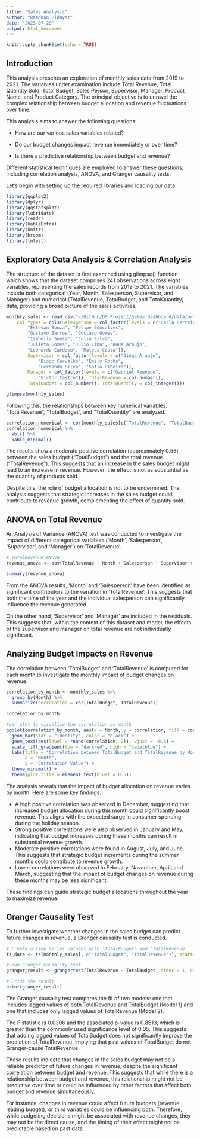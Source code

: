 ```yaml
---
title: "Sales Analysis"
author: "Ramdhan Hidayat"
date: "2023-07-20"
output: html_document
---
```


```r
knitr::opts_chunk$set(echo = TRUE)
```

## Introduction

This analysis presents an exploration of monthly sales data from 2019 to 2021. The variables under examination include Total Revenue, Total Quantity Sold, Total Budget, Sales Person, Supervisor, Manager, Product Name, and Product Category. The principal objective is to unravel the complex relationship between budget allocation and revenue fluctuations over time.

This analysis aims to answer the following questions:

-   How are our various sales variables related?

-   Do our budget changes impact revenue immediately or over time?

-   Is there a predictive relationship between budget and revenue?

Different statistical techniques are employed to answer these questions, including correlation analysis, ANOVA, and Granger causality tests.

Let's begin with setting up the required libraries and loading our data.

```r
library(ggplot2)
library(dplyr)
library(ggstatsplot)
library(lubridate)
library(readr)
library(kableExtra)
library(knitr)
library(broom)
library(lmtest)
```

## Exploratory Data Analysis & Correlation Analysis

The structure of the dataset is first examined using glimpse() function which shows that the dataset comprises 241 observations across eight variables, representing the sales records from 2019 to 2021. The variables include both categorical (Year, Month, Salesperson, Supervisor, and Manager) and numerical (TotalRevenue, TotalBudget, and TotalQuantity) data, providing a broad picture of the sales activities.

```r
monthly_sales <- read_csv("~/GitHub/DS_Project/Sales Dashboard/data/processed/monthly_sales.csv", 
    col_types = cols(Salesperson = col_factor(levels = c("Carla Ferreira", 
        "Estevan Souza", "Felipe Goncalves", 
        "Gustavo Barros", "Gustavo Gomes", 
        "Isabella Sousa", "Julia Silva", 
        "Julieta Gomes", "Julio Lima", "Kaua Araujo", 
        "Leonardo Cardoso", "Mateus Costa")), 
        Supervisor = col_factor(levels = c("Diego Araujo", 
            "Diogo Carvalho", "Emily Rocha", 
            "Fernando Silva", "Sofia Ribeiro")), 
        Manager = col_factor(levels = c("Gabriel Azevedo", 
            "Victor Castro")), TotalRevenue = col_number(), 
        TotalBudget = col_number(), TotalQuantity = col_integer()))

```

```r
glimpse(monthly_sales)
```

Following this, the relationships between key numerical variables: "TotalRevenue", "TotalBudget", and "TotalQuantity" are analyzed.

```r
correlation_numerical <- cor(monthly_sales[c("TotalRevenue", "TotalBudget", "TotalQuantity")])
correlation_numerical %>%
  kbl() %>%
  kable_minimal()
```

The results show a moderate positive correlation (approximately 0.56) between the sales budget ("TotalBudget") and the total revenue ("TotalRevenue"). This suggests that an increase in the sales budget might lead to an increase in revenue. However, the effect is not as substantial as the quantity of products sold.

Despite this, the role of budget allocation is not to be undermined. The analysis suggests that strategic increases in the sales budget could contribute to revenue growth, complementing the effect of quantity sold.

## ANOVA on Total Revenue

An Analysis of Variance (ANOVA) test was conducted to investigate the impact of different categorical variables ('Month', 'Salesperson', 'Supervisor', and 'Manager') on 'TotalRevenue'.

```r
# TotalRevenue ANOVA
revenue_anova <- aov(TotalRevenue ~ Month + Salesperson + Supervisor + Manager, data = monthly_sales)

summary(revenue_anova)
```

From the ANOVA results, 'Month' and 'Salesperson' have been identified as significant contributors to the variation in 'TotalRevenue'. This suggests that both the time of the year and the individual salesperson can significantly influence the revenue generated.

On the other hand, 'Supervisor' and 'Manager' are included in the residuals. This suggests that, within the context of this dataset and model, the effects of the supervisor and manager on total revenue are not individually significant.

## Analyzing Budget Impacts on Revenue

The correlation between 'TotalBudget' and 'TotalRevenue' is computed for each month to investigate the monthly impact of budget changes on revenue.

```r
correlation_by_month <- monthly_sales %>%
  group_by(Month) %>%
  summarize(correlation = cor(TotalBudget, TotalRevenue))

correlation_by_month
```

```r
#bar plot to visualize the correlation by month
ggplot(correlation_by_month, aes(x = Month, y = correlation, fill = correlation)) +
  geom_bar(stat = "identity", color = "black") +
  geom_text(aes(label = round(correlation, 2)), vjust = -0.5) +
  scale_fill_gradient(low = "darkred", high = "cadetblue") +
  labs(title = "Correlation between TotalBudget and TotalRevenue by Month",
       x = "Month",
       y = "Correlation Value") +
  theme_minimal() +
  theme(plot.title = element_text(hjust = 0.5))

```

The analysis reveals that the impact of budget allocation on revenue varies by month. Here are some key findings:

-   A high positive correlation was observed in December, suggesting that increased budget allocation during this month could significantly boost revenue. This aligns with the expected surge in consumer spending during the holiday season.
-   Strong positive correlations were also observed in January and May, indicating that budget increases during these months can result in substantial revenue growth.
-   Moderate positive correlations were found in August, July, and June. This suggests that strategic budget increments during the summer months could contribute to revenue growth.
-   Lower correlations were observed in February, November, April, and March, suggesting that the impact of budget changes on revenue during these months may be less significant.

These findings can guide strategic budget allocations throughout the year to maximize revenue.

## Granger Causality Test

To further investigate whether changes in the sales budget can predict future changes in revenue, a Granger causality test is conducted.

```r
# Create a time series dataset with 'TotalBudget' and 'TotalRevenue'
ts_data <- ts(monthly_sales[, c("TotalBudget", "TotalRevenue")], start=c(2019, 1), frequency=12)

# Run Granger Causality test
granger_result <- grangertest(TotalRevenue ~ TotalBudget, order = 1, data = ts_data)

# Print the result
print(granger_result)
```

The Granger causality test compares the fit of two models: one that includes lagged values of both TotalRevenue and TotalBudget (Model 1) and one that includes only lagged values of TotalRevenue (Model 2).

The F statistic is 0.0306 and the associated p-value is 0.8613, which is greater than the commonly used significance level of 0.05. This suggests that adding lagged values of TotalBudget does not significantly improve the prediction of TotalRevenue, implying that past values of TotalBudget do not Granger-cause TotalRevenue.

These results indicate that changes in the sales budget may not be a reliable predictor of future changes in revenue, despite the significant correlation between budget and revenue. This suggests that while there is a relationship between budget and revenue, this relationship might not be predictive over time or could be influenced by other factors that affect both budget and revenue simultaneously.

For instance, changes in revenue could affect future budgets (revenue leading budget), or third variables could be influencing both. Therefore, while budgeting decisions might be associated with revenue changes, they may not be the direct cause, and the timing of their effect might not be predictable based on past data.
